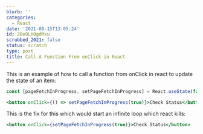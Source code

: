 ```yaml
---
blurb: ''
categories:
  - React
date: '2021-08-15T13:05:24'
id: 20eOLHQgdMxu
scrubbed_2021: false
status: scratch
type: post
title: Call A Function From onClick in React
---
```


This is an example of how to call a function from onClick in react to update the state of an item:

```jsx
const [pageFetchInProgress, setPageFetchInProgress] = React.useState(false)

<button onClick={() => setPageFetchInProgress(true)}>Check Status</button>
```

This is the fix for this which would start an infinite loop which react kills:

```jsx
<button onClick={setPageFetchInProgress(true)}>Check Status</button>
```
